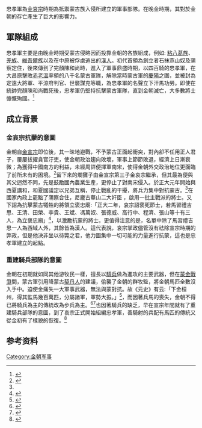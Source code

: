 {{expand|time=2017-01-06T00:09:35+08:00}}
忠孝軍為[[金哀宗|金哀宗]]時期為抵禦蒙古族入侵所建立的軍事部隊。在晚金時期，其對於金朝的存亡產生了巨大的影響力。

== 軍隊組成 ==
忠孝軍主要是由晚金時期受蒙古侵略因而投靠金朝的各族組成，例如: [[乃蛮|粘八葛族]]、[[羌族|羌族]]、[[维吾尔族|維吾爾族]]以及在中原被俘虜逃出的[[汉族|漢人]]。初代首領為創立者石抹燕山奴及蒲察定住，後來傳到了完顏陳和尚時，進入了軍事鼎盛時期，以四百騎的忠孝軍，在大昌原擊敗[[赤老溫|赤老溫]]率領的八千名蒙古軍隊，解除當時蒙古軍的[[慶陽|慶陽]]之圍，並被封為定遠大將軍、平涼府判官、世襲謀克等職，為忠孝軍的名聲立下汗馬功勞。即使在統帥完顏陳和尚戰死後，忠孝軍仍堅持抗擊蒙古軍隊，直到金朝滅亡，大多數將士慷慨殉國。<ref>{{Cite web|url=https://zh.wikisource.org/wiki/%E9%87%91%E5%8F%B2/%E5%8D%B744|title=金史/卷44 - 维基文库，自由的图书馆|accessdate=2017-01-05|work=zh.wikisource.org|archive-date=2017-01-06|archive-url=https://web.archive.org/web/20170106011357/https://zh.wikisource.org/wiki/%E9%87%91%E5%8F%B2/%E5%8D%B744|dead-url=no}}</ref>

== 成立背景 ==

=== 金哀宗抗蒙的意圖 ===
金朝自[[金宣宗|金宣宗]]即位後，其一昧地避戰，不予蒙古正面起衝突，對內卻不任用正人君子，屢屢拔擢貪官汙吏，使金朝政治趨向敗壞，軍事上節節敗退，經濟上日漸衰微；為獲得中國南方的利益，未經周詳便揮軍南宋，使得金朝外交政治地位更面臨了前所未有的困境。<ref name="#1">{{Cite web|url=https://zh.wikisource.org/wiki/%E9%87%91%E5%8F%B2/%E5%8D%B717|title=金史/卷17 - 维基文库，自由的图书馆|accessdate=2017-01-05|work=zh.wikisource.org|archive-date=2020-11-04|archive-url=https://web.archive.org/web/20201104022420/https://zh.wikisource.org/wiki/%E9%87%91%E5%8F%B2/%E5%8D%B717|dead-url=no}}</ref>留下來的爛攤子由金宣宗第三子金哀宗繼承，但其最為便與其父迥然不同，先是鼓勵國內農業生產，更停止了對南宋侵入。於正大元年開始與西夏講和，和夏國議定以兄弟互稱，停止戰亂的干擾，將兵力集中對抗蒙古。<ref name="#1"/>在國家內政上罷黜了蒲察合住，尼龐古華山二大奸臣 ，啟用一批主戰派的將士。又下詔為抗擊蒙古犧牲的將領立褒忠廟:「正大二年，哀宗詔褒死節士，若馬習禮吉思、王清、田榮、李貴、王斌、馮萬奴、張德威、高行中、程濟、張山等十有三人，為立褒忠廟」<ref>{{Cite web|url=https://zh.wikisource.org/wiki/%E9%87%91%E5%8F%B2/%E5%8D%B7124|title=金史/卷124 - 维基文库，自由的图书馆|accessdate=2017-01-05|work=zh.wikisource.org|archive-date=2020-09-21|archive-url=https://web.archive.org/web/20200921135629/https://zh.wikisource.org/wiki/%E9%87%91%E5%8F%B2/%E5%8D%B7124|dead-url=no}}</ref>，以激勵抗蒙的將士。更值得注意的是，名單中除了馬習禮吉思一人為西域人外，其餘皆為漢人。這代表說，哀宗掌政儘管沒有祛除宣宗時期的弊政，但是他決非坐以待斃之君，他力圖集中一切可能的力量進行抗蒙，這也是忠孝軍建立的起點。

=== 重建騎兵部隊的意圖 ===
金朝在初期就如同其他游牧民一樣，擅長以[[骑兵|騎兵]]做為進攻的主要武器，但在[[蒙金戰爭|蒙金戰爭]]間，蒙古軍引用降蒙古[[契丹人|契丹人]]的建議，偷襲了金朝的群牧監，將金朝馬匹全數沒入手中。迫使金痛失一大軍事武器，無法與蒙對抗。故《元史》有云:「下金桓州，得其監馬幾百萬匹，分屬諸軍，軍勢大振。」<ref>{{Cite web|url=https://zh.wikisource.org/wiki/%E5%85%83%E5%8F%B2/%E5%8D%B7122|title=元史/卷122 - 维基文库，自由的图书馆|accessdate=2017-01-05|work=zh.wikisource.org|archive-date=2020-08-05|archive-url=https://web.archive.org/web/20200805112231/https://zh.wikisource.org/wiki/%E5%85%83%E5%8F%B2/%E5%8D%B7122|dead-url=no}}</ref>，而因著兵馬的喪失，金朝不得已將騎兵為主的傳統改為步兵為主。<ref>{{Cite web|url=https://zh.wikisource.org/wiki/%E9%99%B5%E5%B7%9D%E9%9B%86_(%E5%9B%9B%E5%BA%AB%E5%85%A8%E6%9B%B8%E6%9C%AC)/%E5%8D%B710#.E6.B2.99.E9.99.80.E8.A1.8C|title=陵川集 (四庫全書本)/卷10 - 维基文库，自由的图书馆|accessdate=2017-01-05|work=zh.wikisource.org|archive-date=2017-01-06|archive-url=https://web.archive.org/web/20170106101955/https://zh.wikisource.org/wiki/%E9%99%B5%E5%B7%9D%E9%9B%86_(%E5%9B%9B%E5%BA%AB%E5%85%A8%E6%9B%B8%E6%9C%AC)/%E5%8D%B710#.E6.B2.99.E9.99.80.E8.A1.8C|dead-url=no}}</ref><ref>{{Cite web|url=https://zh.wikisource.org/wiki/%E9%87%91%E5%8F%B2/%E5%8D%B7104|title=金史/卷104 - 维基文库，自由的图书馆|accessdate=2017-01-05|work=zh.wikisource.org|archive-date=2020-09-23|archive-url=https://web.archive.org/web/20200923000746/https://zh.wikisource.org/wiki/%E9%87%91%E5%8F%B2/%E5%8D%B7104|dead-url=no}}</ref>也因著騎兵的缺乏，早在宣宗年間就有了重建騎兵部隊的意圖，到了哀宗正式開始組編忠孝軍，善騎射的兵配有馬匹的傳統又從金初有了樣貌的恢復。<ref>{{Cite web|url=https://zh.wikisource.org/wiki/%E9%87%91%E5%8F%B2/%E5%8D%B7113|title=金史/卷113 - 维基文库，自由的图书馆|accessdate=2017-01-05|work=zh.wikisource.org|archive-date=2020-11-03|archive-url=https://web.archive.org/web/20201103183019/https://zh.wikisource.org/wiki/%E9%87%91%E5%8F%B2/%E5%8D%B7113|dead-url=no}}</ref>

== 参考资料 ==
{{reflist|colwidth=30em}}

[[Category:金朝军事|Category:金朝军事]]